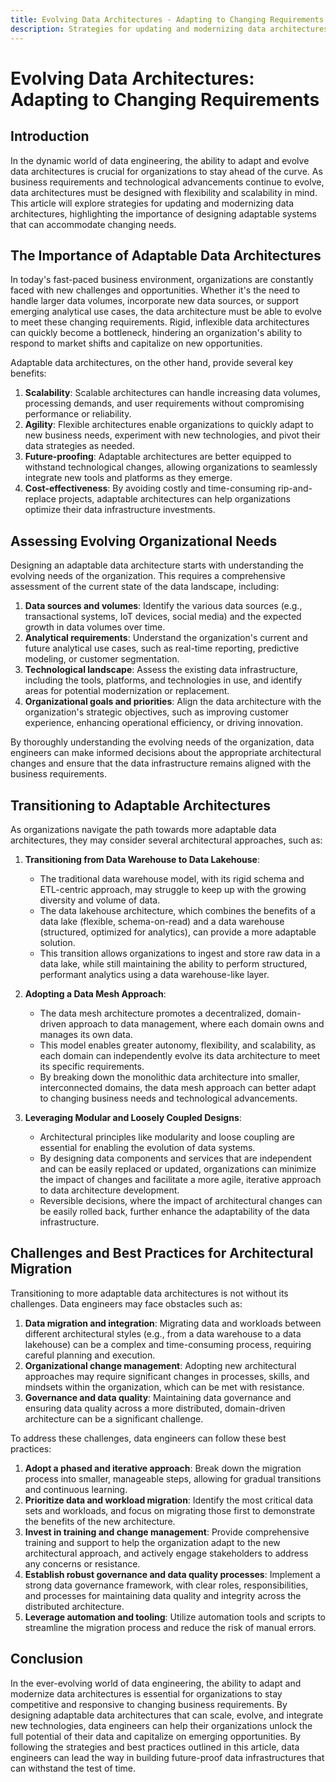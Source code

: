 ```yaml
---
title: Evolving Data Architectures - Adapting to Changing Requirements
description: Strategies for updating and modernizing data architectures
---
```


# Evolving Data Architectures: Adapting to Changing Requirements

## Introduction

In the dynamic world of data engineering, the ability to adapt and evolve data architectures is crucial for organizations to stay ahead of the curve. As business requirements and technological advancements continue to evolve, data architectures must be designed with flexibility and scalability in mind. This article will explore strategies for updating and modernizing data architectures, highlighting the importance of designing adaptable systems that can accommodate changing needs.

## The Importance of Adaptable Data Architectures

In today's fast-paced business environment, organizations are constantly faced with new challenges and opportunities. Whether it's the need to handle larger data volumes, incorporate new data sources, or support emerging analytical use cases, the data architecture must be able to evolve to meet these changing requirements. Rigid, inflexible data architectures can quickly become a bottleneck, hindering an organization's ability to respond to market shifts and capitalize on new opportunities.

Adaptable data architectures, on the other hand, provide several key benefits:

1. **Scalability**: Scalable architectures can handle increasing data volumes, processing demands, and user requirements without compromising performance or reliability.
2. **Agility**: Flexible architectures enable organizations to quickly adapt to new business needs, experiment with new technologies, and pivot their data strategies as needed.
3. **Future-proofing**: Adaptable architectures are better equipped to withstand technological changes, allowing organizations to seamlessly integrate new tools and platforms as they emerge.
4. **Cost-effectiveness**: By avoiding costly and time-consuming rip-and-replace projects, adaptable architectures can help organizations optimize their data infrastructure investments.

## Assessing Evolving Organizational Needs

Designing an adaptable data architecture starts with understanding the evolving needs of the organization. This requires a comprehensive assessment of the current state of the data landscape, including:

1. **Data sources and volumes**: Identify the various data sources (e.g., transactional systems, IoT devices, social media) and the expected growth in data volumes over time.
2. **Analytical requirements**: Understand the organization's current and future analytical use cases, such as real-time reporting, predictive modeling, or customer segmentation.
3. **Technological landscape**: Assess the existing data infrastructure, including the tools, platforms, and technologies in use, and identify areas for potential modernization or replacement.
4. **Organizational goals and priorities**: Align the data architecture with the organization's strategic objectives, such as improving customer experience, enhancing operational efficiency, or driving innovation.

By thoroughly understanding the evolving needs of the organization, data engineers can make informed decisions about the appropriate architectural changes and ensure that the data infrastructure remains aligned with the business requirements.

## Transitioning to Adaptable Architectures

As organizations navigate the path towards more adaptable data architectures, they may consider several architectural approaches, such as:

1. **Transitioning from Data Warehouse to Data Lakehouse**:
   - The traditional data warehouse model, with its rigid schema and ETL-centric approach, may struggle to keep up with the growing diversity and volume of data.
   - The data lakehouse architecture, which combines the benefits of a data lake (flexible, schema-on-read) and a data warehouse (structured, optimized for analytics), can provide a more adaptable solution.
   - This transition allows organizations to ingest and store raw data in a data lake, while still maintaining the ability to perform structured, performant analytics using a data warehouse-like layer.

2. **Adopting a Data Mesh Approach**:
   - The data mesh architecture promotes a decentralized, domain-driven approach to data management, where each domain owns and manages its own data.
   - This model enables greater autonomy, flexibility, and scalability, as each domain can independently evolve its data architecture to meet its specific requirements.
   - By breaking down the monolithic data architecture into smaller, interconnected domains, the data mesh approach can better adapt to changing business needs and technological advancements.

3. **Leveraging Modular and Loosely Coupled Designs**:
   - Architectural principles like modularity and loose coupling are essential for enabling the evolution of data systems.
   - By designing data components and services that are independent and can be easily replaced or updated, organizations can minimize the impact of changes and facilitate a more agile, iterative approach to data architecture development.
   - Reversible decisions, where the impact of architectural changes can be easily rolled back, further enhance the adaptability of the data infrastructure.

## Challenges and Best Practices for Architectural Migration

Transitioning to more adaptable data architectures is not without its challenges. Data engineers may face obstacles such as:

1. **Data migration and integration**: Migrating data and workloads between different architectural styles (e.g., from a data warehouse to a data lakehouse) can be a complex and time-consuming process, requiring careful planning and execution.
2. **Organizational change management**: Adopting new architectural approaches may require significant changes in processes, skills, and mindsets within the organization, which can be met with resistance.
3. **Governance and data quality**: Maintaining data governance and ensuring data quality across a more distributed, domain-driven architecture can be a significant challenge.

To address these challenges, data engineers can follow these best practices:

1. **Adopt a phased and iterative approach**: Break down the migration process into smaller, manageable steps, allowing for gradual transitions and continuous learning.
2. **Prioritize data and workload migration**: Identify the most critical data sets and workloads, and focus on migrating those first to demonstrate the benefits of the new architecture.
3. **Invest in training and change management**: Provide comprehensive training and support to help the organization adapt to the new architectural approach, and actively engage stakeholders to address any concerns or resistance.
4. **Establish robust governance and data quality processes**: Implement a strong data governance framework, with clear roles, responsibilities, and processes for maintaining data quality and integrity across the distributed architecture.
5. **Leverage automation and tooling**: Utilize automation tools and scripts to streamline the migration process and reduce the risk of manual errors.

## Conclusion

In the ever-evolving world of data engineering, the ability to adapt and modernize data architectures is essential for organizations to stay competitive and responsive to changing business requirements. By designing adaptable data architectures that can scale, evolve, and integrate new technologies, data engineers can help their organizations unlock the full potential of their data and capitalize on emerging opportunities. By following the strategies and best practices outlined in this article, data engineers can lead the way in building future-proof data infrastructures that can withstand the test of time.